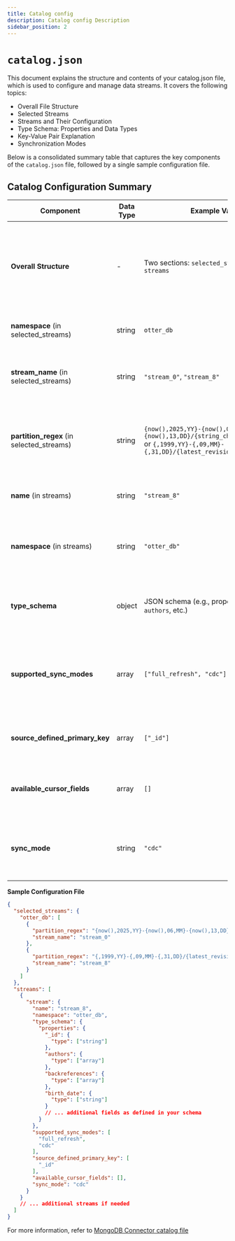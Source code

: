 ```yaml
---
title: Catalog config
description: Catalog config Description
sidebar_position: 2
---
```


# `catalog.json`


This document explains the structure and contents of your catalog.json file, which is used to configure and manage data streams. It covers the following topics:

- Overall File Structure
- Selected Streams
- Streams and Their Configuration
- Type Schema: Properties and Data Types
- Key-Value Pair Explanation
- Synchronization Modes


Below is a consolidated summary table that captures the key components of the `catalog.json` file, followed by a single sample configuration file.


## Catalog Configuration Summary

| Component                             | Data Type | Example Value                                                                                                                                     | Description                                                                                                           |
|---------------------------------------|-----------|---------------------------------------------------------------------------------------------------------------------------------------------------|-----------------------------------------------------------------------------------------------------------------------|
| **Overall Structure**                 | -         | Two sections: `selected_streams` and `streams`                                                                                                  | The file is divided into a section for selected streams (grouped by namespace) and detailed stream definitions.         |
| **namespace** (in selected_streams)   | string    | `otter_db`                                                                                                                                       | Groups streams by a logical or physical data source.                                                                  |
| **stream_name** (in selected_streams) | string    | `"stream_0"`, `"stream_8"`                                                                                                                       | Identifies the stream and must match the name used in the streams section.                                             |
| **partition_regex** (in selected_streams) | string | `{now(),2025,YY}-{now(),06,MM}-{now(),13,DD}/{string_change_language,,}` or `{,1999,YY}-{,09,MM}-{,31,DD}/{latest_revision,,}`             | Defines how to partition data using tokens (like dates or revisions) to organize data into folders or segments.          |
| **name** (in streams)                 | string    | `"stream_8"`                                                                                                                                     | Unique identifier for a stream's configuration.                                                                       |
| **namespace** (in streams)            | string    | `"otter_db"`                                                                                                                                     | Groups the stream definition under a specific database or logical category.                                            |
| **type_schema**                       | object    | JSON schema (e.g., properties `_id`, `authors`, etc.)                                                                                            | Describes the structure and allowed data types for records in the stream.                                              |
| **supported_sync_modes**              | array     | `["full_refresh", "cdc"]`                                                                                                                        | Lists synchronization modes supported by the stream—complete reload or incremental updates (CDC).                      |
| **source_defined_primary_key**        | array     | `["_id"]`                                                                                                                                        | Specifies the field(s) that uniquely identify records in the stream.                                                   |
| **available_cursor_fields**           | array     | `[]`                                                                                                                                             | Lists fields that can track sync progress; typically left empty if not used.                                           |
| **sync_mode**                         | string    | `"cdc"`                                                                                                                                          | Indicates the active synchronization mode for the stream, either `full_refresh` or `cdc`.                                |


**Sample Configuration File**

```json title="catalog.json"
{
  "selected_streams": {
    "otter_db": [
      {
        "partition_regex": "{now(),2025,YY}-{now(),06,MM}-{now(),13,DD}/{string_change_language,,}",
        "stream_name": "stream_0"
      },
      {
        "partition_regex": "{,1999,YY}-{,09,MM}-{,31,DD}/{latest_revision,,}",
        "stream_name": "stream_8"
      }
    ]
  },
  "streams": [
    {
      "stream": {
        "name": "stream_8",
        "namespace": "otter_db",
        "type_schema": {
          "properties": {
            "_id": {
              "type": ["string"]
            },
            "authors": {
              "type": ["array"]
            },
            "backreferences": {
              "type": ["array"]
            },
            "birth_date": {
              "type": ["string"]
            }
            // ... additional fields as defined in your schema
          }
        },
        "supported_sync_modes": [
          "full_refresh",
          "cdc"
        ],
        "source_defined_primary_key": [
          "_id"
        ],
        "available_cursor_fields": [],
        "sync_mode": "cdc"
      }
    }
    // ... additional streams if needed
  ]
}
```

For more information, refer to [MongoDB Connector catalog file](../../connectors/mongodb/config#catalogjson-configuration)
